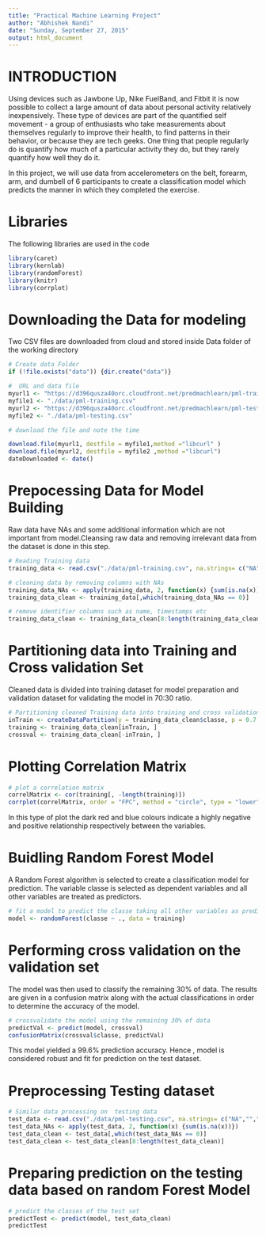 ```yaml
---
title: "Practical Machine Learning Project"
author: "Abhishek Nandi"
date: "Sunday, September 27, 2015"
output: html_document
---
```


INTRODUCTION
=========================================================

Using devices such as Jawbone Up, Nike FuelBand, and Fitbit it is now possible to collect a large amount of data about personal activity relatively inexpensively. These type of devices are part of the quantified self movement - a group of enthusiasts who take measurements about themselves regularly to improve their health, to find patterns in their behavior, or because they are tech geeks. One thing that people regularly do is quantify how much of a particular activity they do, but they rarely quantify how well they do it.

In this project, we will use data from accelerometers on the belt, forearm, arm, and dumbell of 6 participants to create a classification model which predicts the manner in which they completed the exercise.

Libraries
===================================
The following libraries are used in the code

```r
library(caret)
library(kernlab)
library(randomForest)
library(knitr)
library(corrplot)
```


Downloading the Data for modeling
=======================================
Two CSV files are downloaded from cloud and stored inside Data folder of the working directory
```r
# Create data Folder
if (!file.exists("data")) {dir.create("data")}

#  URL and data file
myurl1 <- "https://d396qusza40orc.cloudfront.net/predmachlearn/pml-training.csv"
myfile1 <- "./data/pml-training.csv"
myurl2 <- "https://d396qusza40orc.cloudfront.net/predmachlearn/pml-testing.csv"
myfile2 <- "./data/pml-testing.csv"

# download the file and note the time

download.file(myurl1, destfile = myfile1,method ="libcurl" )
download.file(myurl2, destfile = myfile2 ,method ="libcurl")
dateDownloaded <- date()
```

Prepocessing Data for Model Building
=====================================================
Raw data have NAs and some additional information which are not important from model.Cleansing raw data and removing irrelevant data from the dataset is done in this step.

```r
# Reading Training data
training_data <- read.csv("./data/pml-training.csv", na.strings= c("NA",""," "))

# cleaning data by removing columns with NAs
training_data_NAs <- apply(training_data, 2, function(x) {sum(is.na(x))})
training_data_clean <- training_data[,which(training_data_NAs == 0)]

# remove identifier columns such as name, timestamps etc
training_data_clean <- training_data_clean[8:length(training_data_clean)]
```

Partitioning data into Training and Cross validation Set 
==========================================
Cleaned data is divided into training dataset for model preparation and validation dataset for validating the model in 70:30 ratio.

```r

# Partitioning cleaned Training data into training and cross validation
inTrain <- createDataPartition(y = training_data_clean$classe, p = 0.7, list = FALSE)
training <- training_data_clean[inTrain, ]
crossval <- training_data_clean[-inTrain, ]
```
Plotting Correlation Matrix
===========================================


```r
# plot a correlation matrix
correlMatrix <- cor(training[, -length(training)])
corrplot(correlMatrix, order = "FPC", method = "circle", type = "lower", tl.cex = 0.8,  tl.col = rgb(0, 0, 0))
```
In this type of plot the dark red and blue colours indicate a highly negative and positive relationship respectively between the variables.

Buidling Random Forest Model
================================================
A Random Forest algorithm is selected to create a classification model for prediction.
The variable classe is selected as dependent variables and all other variables are treated as predictors.
```r
# fit a model to predict the classe taking all other variables as predictors
model <- randomForest(classe ~ ., data = training)
```

Performing cross validation on the validation set
=================================================
The model was then used to classify the remaining 30% of data. The results are given in a confusion matrix along with the actual classifications in order to determine the accuracy of the model.


```r

# crossvalidate the model using the remaining 30% of data
predictVal <- predict(model, crossval)
confusionMatrix(crossval$classe, predictVal)
```
This model yielded a 99.6% prediction accuracy. Hence , model is considered robust and fit for prediction on the test dataset.

Preprocessing Testing dataset 
===================================================

```r

# Similar data processing on  testing data
test_data <- read.csv("./data/pml-testing.csv", na.strings= c("NA",""," "))
test_data_NAs <- apply(test_data, 2, function(x) {sum(is.na(x))})
test_data_clean <- test_data[,which(test_data_NAs == 0)]
test_data_clean <- test_data_clean[8:length(test_data_clean)]
```

Preparing prediction on the testing data based on random Forest Model
====================================================================

```r

# predict the classes of the test set
predictTest <- predict(model, test_data_clean)
predictTest
```

